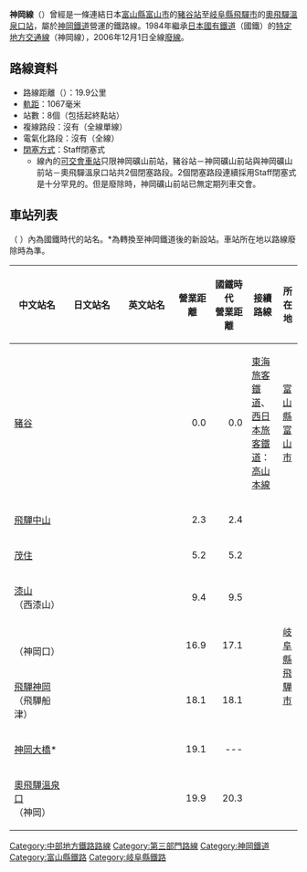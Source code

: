 {{Infobox 鐵道路線
|日文原名=神岡線
|平假名=かみおかせん
|羅馬拼音=Kamioka sen
|路線名稱=神岡線
|路線顏色=#999
|現況=[[廢線|廢線]]
|圖片=Kamioka-Railway-KM101.jpg
|圖片大小=300px
|圖片說明={{link-ja|神岡鐵道KM-100型柴油動車組|神岡鉄道KM-100形気動車|KM-100型氣動車}}（KM-101）
|所在地={{JPN}}[[富山縣|富山縣]]、[[岐阜縣|岐阜縣]]
|種類=普通鐵路（[[日本第三部門鐵路|第三部門鐵道]]）
|起點=[[豬谷站|豬谷站]]
|終點=[[奧飛驒溫泉口站|奧飛驒溫泉口站]]
|站數=8個
|通車=1966年11月6日
|項目1=經營移管
|日期1=1984年10月1日
|廢除=2006年12月1日
|擁有者=[[日本國有鐵道|日本國有鐵道]]→<br />[[神岡鐵道|神岡鐵道]]（第1種鐵道事業者）
|營運者=
|車輛基地=
|使用車輛={{link-ja|神岡鐵道KM-100型柴油動車組|神岡鉄道KM-100形気動車|KM-100型、KM-150型}}
|路線構造=
|路線距離=19.9公里
|軌距=1,067毫米（[[窄軌|窄軌]]）
|軌道數量=全線[[單線鐵路|單線]]
|電氣化方式=全線{{link-ja|非電氣化|非電化}}
|最大坡度=
|最小曲線半徑=
|閉塞方式=
|保安裝置=
|最高速度=
|路線圖={{神岡線 (神岡鐵道)RDT}}
}}
'''神岡線'''（{{jpn|j=神岡線|hg=かみおかせん|rm=Kamioka sen|f=y}}）曾經是一條連結日本[[富山縣|富山縣]][[富山市|富山市]]的[[豬谷站|豬谷站]]至[[岐阜縣|岐阜縣]][[飛驒市|飛驒市]]的[[奧飛驒溫泉口站|奧飛驒溫泉口站]]，屬於[[神岡鐵道|神岡鐵道]]營運的鐵路線。1984年繼承[[日本國有鐵道|日本國有鐵道]]（國鐵）的[[特定地方交通線|特定地方交通線]]（神岡線），2006年12月1日全線[[廢線|廢線]]。

== 路線資料 ==
*路線距離（{{link-ja|營業距離|営業キロ}}）：19.9公里
*[[軌距|軌距]]：1067毫米
*站數：8個（包括起終點站）
*複線路段：沒有（全線單線）
*電氣化路段：沒有（全線{{link-ja|非電氣化|非電化}}）
*[[閉塞_(鐵路)|閉塞方式]]：Staff閉塞式
**線內的[[列車交會|可交會車站]]只限神岡礦山前站，豬谷站－神岡礦山前站與神岡礦山前站－奧飛驒溫泉口站共2個閉塞路段。2個閉塞路段連續採用Staff閉塞式是十分罕見的。但是廢除時，神岡礦山前站已無定期列車交會。
== 車站列表 ==
（ ）內為國鐵時代的站名。*為轉換至神岡鐵道後的新設站。車站所在地以路線廢除時為準。

{| class="wikitable" rules="all"
|-
! style="width:5em;" |中文站名
! style="width:5em;" |日文站名
! style="width:5em;" |英文站名
! style="width:3em;" |營業距離
! style="width:3em;" |國鐵時代<br />營業距離
! 接續路線
! 所在地
|-
| [[豬谷站|豬谷]]
| {{lang|ja|猪谷}}
| {{lang|en|Inotani}}
| style="text-align:right;" |0.0
| style="text-align:right;" |0.0
| [[東海旅客鐵道|東海旅客鐵道]]、[[西日本旅客鐵道|西日本旅客鐵道]]：[[高山本線|高山本線]]
| [[富山縣|富山縣]][[富山市|富山市]]
|-
| [[飛驒中山站|飛驒中山]]
| {{lang|ja|飛騨中山}}
| {{lang|en|Hida-Nakayama}}
| style="text-align:right;" |2.3
| style="text-align:right;" |2.4
|  
| rowspan="7" |[[岐阜縣|岐阜縣]][[飛驒市|飛驒市]]
|-
| [[茂住站|茂住]]
| {{lang|ja|茂住}}
| {{lang|en|Mozumi}}
| style="text-align:right;" |5.2
| style="text-align:right;" |5.2
|  
|-
| [[漆山站_(岐阜縣)|漆山]]<br />（西漆山）
| {{lang|ja|漆山（西漆山）}}
| {{lang|en|Urushiyama}}
| style="text-align:right;" |9.4
| style="text-align:right;" |9.5
|  
|-
| {{link-ja|神岡礦山口站|神岡鉱山前駅|神岡礦山口}}<br />（神岡口）
| {{lang|ja|神岡鉱山前（神岡口）}}
| {{lang|en|Kamioka-Kōzan-mae}}
| style="text-align:right;" |16.9
| style="text-align:right;" |17.1
|  
|-
| [[飛驒神岡站|飛驒神岡]]<br />（飛驒船津）
| {{lang|ja|飛騨神岡（飛騨船津）}}
| {{lang|en|Hida-Kamioka}}
| style="text-align:right;" |18.1
| style="text-align:right;" |18.1
|  
|-
| [[神岡大橋站|神岡大橋]]*
| {{lang|ja|神岡大橋}}
| {{lang|en|Kamioka-Ōhashi}}
| style="text-align:right;" |19.1
| style="text-align:right;" |---
| 
|-
| [[奧飛驒溫泉口站|奧飛驒溫泉口]]<br />（神岡）
| {{lang|ja|奥飛騨温泉口（神岡）}}
| {{lang|en|Okuhida-Onsenguchi}}
| style="text-align:right;" |19.9
| style="text-align:right;" |20.3
|  
|}
{{神岡線 (神岡鐵道)}}
{{特定地方交通線}}
{{DEFAULTSORT:Kamioka sen}}
[[Category:中部地方鐵路路線|Category:中部地方鐵路路線]]
[[Category:第三部門路線|Category:第三部門路線]]
[[Category:神岡鐵道|Category:神岡鐵道]]
[[Category:富山縣鐵路|Category:富山縣鐵路]]
[[Category:岐阜縣鐵路|Category:岐阜縣鐵路]]